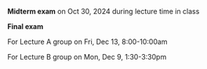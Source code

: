 **Midterm exam** on Oct 30, 2024 during lecture time in class


**Final exam** 

For Lecture A group on Fri, Dec 13, 8:00-10:00am		

For Lecture B group on Mon, Dec 9, 1:30-3:30pm		